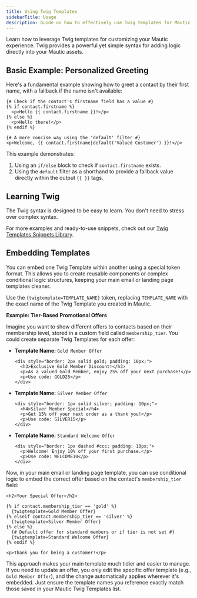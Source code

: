 ```yaml
---
title: Using Twig Templates
sidebarTitle: Usage
description: Guide on how to effectively use Twig templates for Mautic personalization.
---
```


Learn how to leverage Twig templates for customizing your Mautic experience. Twig provides a powerful yet simple syntax for adding logic directly into your Mautic assets.

## Basic Example: Personalized Greeting

Here's a fundamental example showing how to greet a contact by their first name, with a fallback if the name isn't available:

```twig
{# Check if the contact's firstname field has a value #}
{% if contact.firstname %}
  <p>Hello {{ contact.firstname }}!</p>
{% else %}
  <p>Hello there!</p>
{% endif %}

{# A more concise way using the 'default' filter #}
<p>Welcome, {{ contact.firstname|default('Valued Customer') }}!</p>
```

This example demonstrates:
1.  Using an `if/else` block to check if `contact.firstname` exists.
2.  Using the `default` filter as a shorthand to provide a fallback value directly within the output `{{ }}` tags.

## Learning Twig

The Twig syntax is designed to be easy to learn. You don't need to stress over complex syntax.

For more examples and ready-to-use snippets, check out our [Twig Templates Snippets Library](/twig-templates/snippets).

## Embedding Templates

You can embed one Twig Template within another using a special token format. This allows you to create reusable components or complex conditional logic structures, keeping your main email or landing page templates cleaner.

Use the `{twigtemplate=TEMPLATE_NAME}` token, replacing `TEMPLATE_NAME` with the exact name of the Twig Template you created in Mautic.

**Example: Tier-Based Promotional Offers**

Imagine you want to show different offers to contacts based on their membership level, stored in a custom field called `membership_tier`. You could create separate Twig Templates for each offer:

*   **Template Name:** `Gold Member Offer`
    ```twig
    <div style="border: 2px solid gold; padding: 10px;">
      <h3>Exclusive Gold Member Discount!</h3>
      <p>As a valued Gold Member, enjoy 25% off your next purchase!</p>
      <p>Use code: GOLD25</p>
    </div>
    ```
*   **Template Name:** `Silver Member Offer`
    ```twig
    <div style="border: 1px solid silver; padding: 10px;">
      <h4>Silver Member Special</h4>
      <p>Get 15% off your next order as a thank you!</p>
      <p>Use code: SILVER15</p>
    </div>
    ```
*   **Template Name:** `Standard Welcome Offer`
    ```twig
    <div style="border: 1px dashed #ccc; padding: 10px;">
      <p>Welcome! Enjoy 10% off your first purchase.</p>
      <p>Use code: WELCOME10</p>
    </div>
    ```

Now, in your main email or landing page template, you can use conditional logic to embed the correct offer based on the contact's `membership_tier` field:

```twig
<h2>Your Special Offer</h2>

{% if contact.membership_tier == 'gold' %}
  {twigtemplate=Gold Member Offer}
{% elseif contact.membership_tier == 'silver' %}
  {twigtemplate=Silver Member Offer}
{% else %}
  {# Default offer for standard members or if tier is not set #}
  {twigtemplate=Standard Welcome Offer}
{% endif %}

<p>Thank you for being a customer!</p>
```

This approach makes your main template much tidier and easier to manage. If you need to update an offer, you only edit the specific offer template (e.g., `Gold Member Offer`), and the change automatically applies wherever it's embedded. Just ensure the template names you reference exactly match those saved in your Mautic Twig Templates list.
